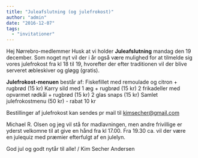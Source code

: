 ```yaml
---
title: "Juleafslutning (og julefrokost)"
author: "admin"
date: "2016-12-07"
tags: 
  - "invitationer"
---
```


Hej Nørrebro-medlemmer Husk at vi holder **Juleafslutning** mandag den 19 december. Som noget nyt vil der i år også være mulighed for at tilmelde sig vores julefrokost fra kl 18 til 19, hvorefter der efter traditionen vil der blive serveret æbleskiver og gløgg (gratis).

**Julefrokost-menuen** består af: Fiskefillet med remoulade og citron + rugbrød (15 kr) Karry sild med 1 æg + rugbrød (15 kr) 2 frikadeller med opvarmet rødkål + rugbrød (15 kr) 2 glas snaps (15 kr) Samlet julefrokostmenu (50 kr) - rabat 10 kr

Bestillinger af julefrokost kan sendes pr mail til kimsecher@gmail.com

Michael R. Olsen og jeg vil stå for madlavningen, men andre frivillige er yderst velkomne til at give en hånd fra kl 17.00. Fra 19.30 ca. vil der være en julequiz med præmier efterfulgt af en julelyn.

God jul og godt nytår til alle! / Kim Secher Andersen
